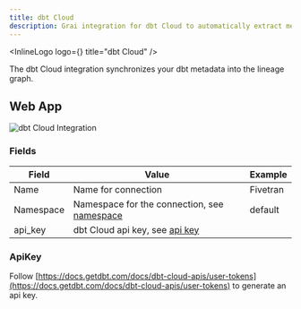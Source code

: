```yaml
---
title: dbt Cloud
description: Grai integration for dbt Cloud to automatically extract metadata.
---
```



<InlineLogo logo={<DbtLogoIcon />} title="dbt Cloud" />

The dbt Cloud integration synchronizes your dbt metadata into the lineage graph.

## Web App

<Image
  src="/images/docs/core/integrations/dbt-cloud.png"
  height={600}
  width={1200}
  alt="dbt Cloud Integration"
/>

### Fields

| Field     | Value                                                              | Example  |
| --------- | ------------------------------------------------------------------ | -------- |
| Name      | Name for connection                                                | Fivetran |
| Namespace | Namespace for the connection, see [namespace](/concepts/namespace) | default  |
| api_key   | dbt Cloud api key, see [api key](#apikey)                          |          |

### ApiKey

Follow [https://docs.getdbt.com/docs/dbt-cloud-apis/user-tokens](https://docs.getdbt.com/docs/dbt-cloud-apis/user-tokens) to generate an api key.
